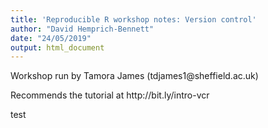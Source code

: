 ```yaml
---
title: 'Reproducible R workshop notes: Version control'
author: "David Hemprich-Bennett"
date: "24/05/2019"
output: html_document
---
```

Workshop run by Tamora James (tdjames1@sheffield.ac.uk)  

Recommends the tutorial at http://bit.ly/intro-vcr

test
